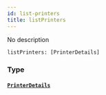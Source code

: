 ```yaml
---
id: list-printers
title: listPrinters
---
```


No description

```graphql
listPrinters: [PrinterDetails]

```

### Type

#### [`PrinterDetails`](../../rate-manager-service/objects/printer-details)
